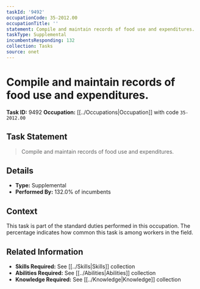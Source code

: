 ```yaml
---
taskId: '9492'
occupationCode: 35-2012.00
occupationTitle: ''
statement: Compile and maintain records of food use and expenditures.
taskType: Supplemental
incumbentsResponding: 132
collection: Tasks
source: onet
---
```

# Compile and maintain records of food use and expenditures.

**Task ID:** 9492
**Occupation:** [[../Occupations|Occupation]] with code `35-2012.00`

## Task Statement

> Compile and maintain records of food use and expenditures.

## Details

- **Type:** Supplemental
- **Performed By:** 132.0% of incumbents

## Context

This task is part of the standard duties performed in this occupation. The percentage indicates how common this task is among workers in the field.

## Related Information

- **Skills Required:** See [[../Skills|Skills]] collection
- **Abilities Required:** See [[../Abilities|Abilities]] collection
- **Knowledge Required:** See [[../Knowledge|Knowledge]] collection
